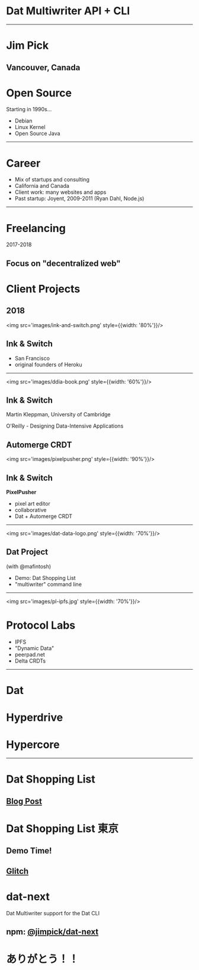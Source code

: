 
# Dat Multiwriter API + CLI
---
# Jim Pick

Vancouver, Canada
---
# Open Source

Starting in 1990s...

* Debian
* Linux Kernel
* Open Source Java
---
# Career

* Mix of startups and consulting
* California and Canada
* Client work: many websites and apps
* Past startup: Joyent, 2009-2011 (Ryan Dahl, Node.js)
---
# Freelancing

2017-2018

Focus on "decentralized web"
---
# Client Projects

2018
---

<img src='images/ink-and-switch.png' style={{width: '80%'}}/>

## Ink & Switch

* San Francisco
* original founders of Heroku
---

<img src='images/ddia-book.png' style={{width: '60%'}}/>

## Ink & Switch

Martin Kleppman, University of Cambridge

O'Reilly - Designing Data-Intensive Applications

Automerge CRDT
---

<img src='images/pixelpusher.png' style={{width: '90%'}}/>

## Ink & Switch

**PixelPusher**

* pixel art editor
* collaborative
* Dat + Automerge CRDT
---

<img src='images/dat-data-logo.png' style={{width: '70%'}}/>

## Dat Project

(with @mafintosh)

* Demo: Dat Shopping List
* "multiwriter" command line
---

<img src='images/pl-ipfs.jpg' style={{width: '70%'}}/>

# Protocol Labs

 * IPFS
 * "Dynamic Data"
 * peerpad.net
 * Delta CRDTs
---
# Dat

# Hyperdrive

# Hypercore

---
# Dat Shopping List

[Blog Post](https://blog.datproject.org/2018/05/14/dat-shopping-list/)
---
# Dat Shopping List 東京

## Demo Time!

[Glitch](https://dat-shopping-list-tokyo.glitch.me/)
---
# dat-next

Dat Multiwriter support for the Dat CLI

npm: [@jimpick/dat-next](https://www.npmjs.com/package/@jimpick/dat-next)
---
# ありがとう！！